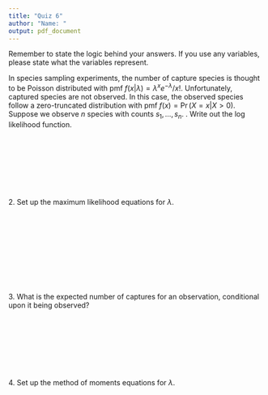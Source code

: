 ```yaml
---
title: "Quiz 6"
author: "Name: "
output: pdf_document
---
```


Remember to state the logic behind your answers.  If you use any variables, please state what the variables represent.

In species sampling experiments, the number of capture species is thought to be Poisson distributed with pmf $f(x | \lambda) = \lambda^{x} e^{-\lambda} / x!$.  Unfortunately, captured species are not observed.  In this case, the observed species follow a zero-truncated distribution with pmf $f(x) = \Pr(X = x | X > 0)$.  Suppose we observe $n$ species with counts $s_{1}, \ldots, s_{n}$. \newline
1. Write out the log likelihood function.
    \
    \
    \
    \
    \
    \
    \
    \
    \
2. Set up the maximum likelihood equations for $\lambda$.  
    \
    \
    \
    \
    \
    \
    \
    \
    \
    \
3.  What is the expected number of captures for an observation, conditional upon it being observed?
\
\
\
\
\
\
\
\
\
4. Set up the method of moments equations for $\lambda$.
    
